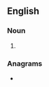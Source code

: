 ==English==

===Noun===
{{head|en|noun plural form}}

# {{plural of|burning|lang=en}}

===Anagrams===
* {{anagrams|en|Brunings}}